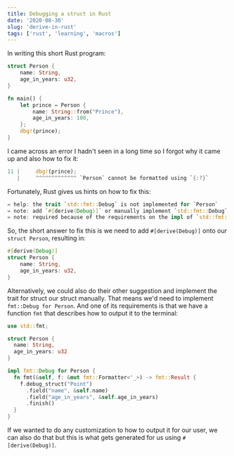```yaml
---
title: Debugging a struct in Rust
date: '2020-08-30'
slug: 'derive-in-rust'
tags: ['rust', 'learning', 'macros']
---
```


In writing this short Rust program:

```rust
struct Person {
    name: String,
    age_in_years: u32,
}

fn main() {
    let prince = Person {
        name: String::from("Prince"),
        age_in_years: 100,
    };
    dbg!(prince);
}
```

I came across an error I hadn't seen in a long time so I forgot why it came up
and also how to fix it:

```rust
11 |     dbg!(prince);
   |     ^^^^^^^^^^^^^ `Person` cannot be formatted using `{:?}`
```

Fortunately, Rust gives us hints on how to fix this:

```rust
= help: the trait `std::fmt::Debug` is not implemented for `Person`
= note: add `#[derive(Debug)]` or manually implement `std::fmt::Debug`
= note: required because of the requirements on the impl of `std::fmt::Debug` for `&Person`
```

So, the short answer to fix this is we need to add `#[derive(Debug)]` onto our
`struct Person`, resulting in:

```rust
#[derive(Debug)]
struct Person {
    name: String,
    age_in_years: u32,
}
```

Alternatively, we could also do their other suggestion and implement the trait for
struct our struct manually. That means we'd need to implement `fmt::Debug for Person`.
And one of its requirements is that we have a function `fmt` that describes how to output
it to the terminal:

```rust
use std::fmt;

struct Person {
  name: String,
  age_in_years: u32
}

impl fmt::Debug for Person {
  fn fmt(&self, f: &mut fmt::Formatter<'_>) -> fmt::Result {
    f.debug_struct("Point")
      .field("name", &self.name)
      .field("age_in_years", &self.age_in_years)
      .finish()
  }
}
```

If we wanted to do any customization to how to output it for our user, we can also
do that but this is what gets generated for us using `#[derive(Debug)]`.